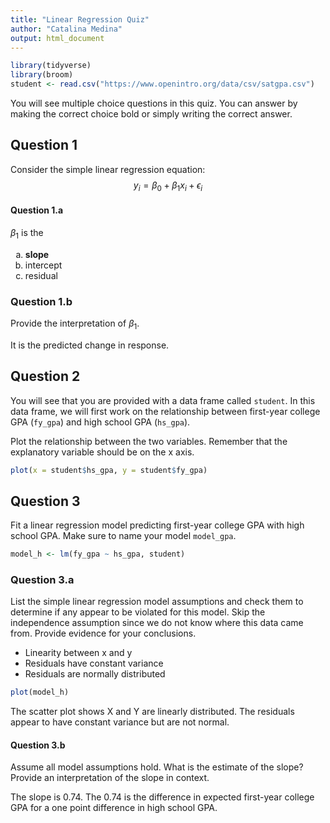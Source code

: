 ```yaml
---
title: "Linear Regression Quiz"
author: "Catalina Medina"
output: html_document
---
```


```r
library(tidyverse)
library(broom)
student <- read.csv("https://www.openintro.org/data/csv/satgpa.csv")
```

You will see multiple choice questions in this quiz. You can answer by making the correct choice bold or simply writing the correct answer.

## Question 1

Consider the simple linear regression equation:
$$y_i = \beta_0 + \beta_1 x_i + \epsilon_i$$

#### Question 1.a

$\beta_1$ is the

a. **slope**  
b. intercept  
c. residual

### Question 1.b 

Provide the interpretation of $\beta_1$.  

It is the predicted change in response.

## Question 2

You will see that you are provided with a data frame called `student`. In this data frame, we will first work on the relationship between first-year college GPA (`fy_gpa`) and high school GPA (`hs_gpa`).

Plot the relationship between the two variables. Remember that the explanatory variable should be on the x axis.

```r
plot(x = student$hs_gpa, y = student$fy_gpa)
```

## Question 3

Fit a linear regression model predicting first-year college GPA with high school GPA.  Make sure to name your model `model_gpa`.  

```r
model_h <- lm(fy_gpa ~ hs_gpa, student)
```

### Question 3.a  

List the simple linear regression model assumptions and check them to determine if any appear to be violated for this model. Skip the independence assumption since we do not know where this data came from. Provide evidence for your conclusions.

  - Linearity between x and y
  - Residuals have constant variance
  - Residuals are normally distributed

```r
plot(model_h)
```

The scatter plot shows X and Y are linearly distributed. The residuals appear to have constant variance but are not normal.


#### Question 3.b

Assume all model assumptions hold. What is the estimate of the slope? Provide an interpretation of the slope in context.

The slope is 0.74. The 0.74 is the difference in expected first-year college GPA for a one point difference in high school GPA.